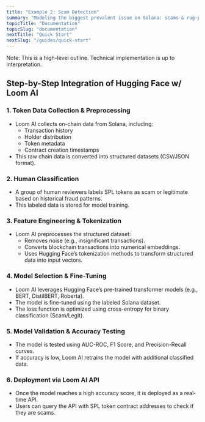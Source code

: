 ```yaml
---
title: "Example 2: Scam Detection"
summary: "Modeling the biggest prevalent issue on Solana: scams & rug-pulls."
topicTitle: "Documentation"
topicSlug: "documentation"
nextTitle: "Quick Start"
nextSlug: "/guides/quick-start"   
---
```


<Banner type="important">Note: This is a high-level outline. Technical implementation is up to interpretation.</Banner>

## Step-by-Step Integration of Hugging Face w/ Loom AI

### 1. Token Data Collection & Preprocessing
<ul>
  <li>
    Loom AI collects on-chain data from Solana, including:
      <ul>
        <li>
          Transaction history
        </li>
        <li>
          Holder distribution
        </li>
        <li>
          Token metadata
        </li>
        <li>
          Contract creation timestamps
        </li>
      </ul>
  </li>
  <li>
    This raw chain data is converted into structured datasets (CSV/JSON format).
  </li>
</ul>

### 2. Human Classification
<ul>
  <li>
  A group of human reviewers labels SPL tokens as scam or legitimate based on historical fraud patterns.
  </li>
  <li>
  This labeled data is stored for model training.
  </li>
</ul>

### 3. Feature Engineering & Tokenization
<ul>
  <li>
  Loom AI preprocesses the structured dataset:
  <ul>
    <li>
    Removes noise (e.g., insignificant transactions).
    </li>
    <li>
    Converts blockchain transactions into numerical embeddings.
    </li>
    <li>
    Uses Hugging Face’s tokenization methods to transform structured data into input vectors.
    </li>
  </ul>
  </li>
</ul>

### 4. Model Selection & Fine-Tuning
<ul>
  <li>
  Loom AI leverages Hugging Face’s pre-trained transformer models (e.g., BERT, DistilBERT, Roberta).
  </li>
  <li>
  The model is fine-tuned using the labeled Solana dataset.
  </li>
  <li>
  The loss function is optimized using cross-entropy for binary classification (Scam/Legit).
  </li>
</ul>

### 5. Model Validation & Accuracy Testing
<ul>
  <li>
  The model is tested using AUC-ROC, F1 Score, and Precision-Recall curves.
  </li>
  <li>
  If accuracy is low, Loom AI retrains the model with additional classified data.
  </li>
</ul>

### 6. Deployment via Loom AI API
<ul>
  <li>
  Once the model reaches a high accuracy score, it is deployed as a real-time API.
  </li>
  <li>
  Users can query the API with SPL token contract addresses to check if they are scams.
  </li>
</ul>
